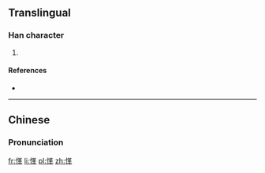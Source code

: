 ==Translingual==

===Han character===
{{Han char|rn=61|rad=心|as=09|sn=12|four=9405<sub>6</sub>|canj=心廿中十 (PTLJ)|ids=⿰[[忄]][[革]]}}

# {{defn|Han|sort=心09}}

====References====
* {{Han ref|kx=0393.330|dkj=10898|dj=0730.110|hdz=42326.030|uh=6105|ud=24837|bh=D943|bd=55619}}

----

==Chinese==
{{zh-hanzi-box|[[愅]]}}

===Pronunciation===
{{zh-pron
|m=gé
|c=gaak3
|mc=
|oc=
|ma=
|cat=
}}

[[fr:愅]]
[[li:愅]]
[[pl:愅]]
[[zh:愅]]